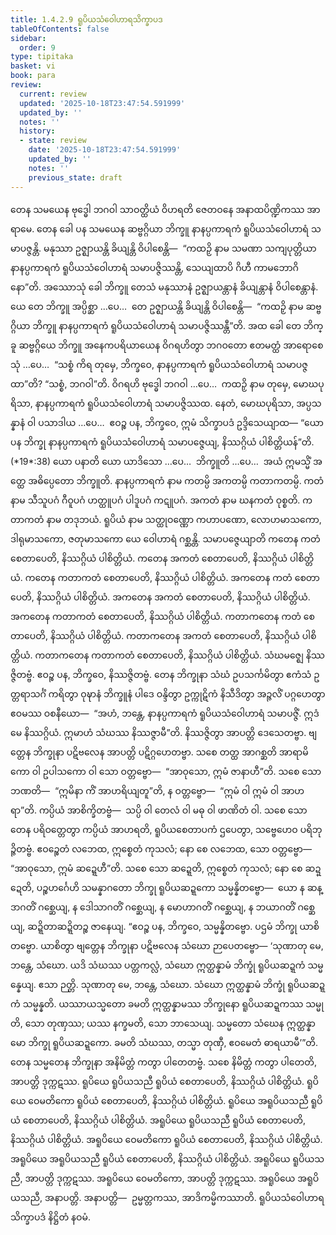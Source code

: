```yaml
---
title: 1.4.2.9 ရူပိယသံဝေါဟာရသိက္ခာပဒ
tableOfContents: false
sidebar:
  order: 9
type: tipitaka
basket: vi
book: para
review:
  current: review
  updated: '2025-10-18T23:47:54.591999'
  updated_by: ''
  notes: ''
  history:
  - state: review
    date: '2025-10-18T23:47:54.591999'
    updated_by: ''
    notes: ''
    previous_state: draft
---
```



<DynamicBreadcrumb />


<ReviewStatus review={frontmatter.review} showDetails={true} />

<HypothesisAnnotation frontmatter={frontmatter} />

<Division number="587" book="para" e="ch" v="1" p="347">

<Paragraph number="2222" book="para">
တေန သမယေန ဗုဒ္ဓေါ ဘဂဝါ သာဝတ္ထိယံ ဝိဟရတိ ဇေတဝနေ အနာထပိဏ္ဍိကဿ အာရာမေ. တေန ခေါ ပန သမယေန ဆဗ္ဗဂ္ဂိယာ ဘိက္ခူ နာနပ္ပကာရကံ ရူပိယသံဝေါဟာရံ သမာပဇ္ဇန္တိ. မနုဿာ ဥဇ္ဈာယန္တိ ခိယျန္တိ ဝိပါစေန္တိ—  “ကထဉှိ နာမ သမဏာ သကျပုတ္တိယာ နာနပ္ပကာရကံ ရူပိယသံဝေါဟာရံ သမာပဇ္ဇိဿန္တိ, သေယျထာပိ ဂိဟီ ကာမဘောဂိနော”တိ.
</Paragraph>

<Paragraph number="2223" book="para">
အဿောသုံ ခေါ ဘိက္ခူ တေသံ မနုဿာနံ ဥဇ္ဈာယန္တာနံ ခိယျန္တာနံ ဝိပါစေန္တာနံ. ယေ တေ ဘိက္ခူ အပ္ပိစ္ဆာ …ပေ…  တေ ဥဇ္ဈာယန္တိ ခိယျန္တိ ဝိပါစေန္တိ—  “ကထဉှိ နာမ ဆဗ္ဗဂ္ဂိယာ ဘိက္ခူ နာနပ္ပကာရကံ ရူပိယသံဝေါဟာရံ သမာပဇ္ဇိဿန္တီ”တိ.
</Paragraph>

<Paragraph number="2224" book="para">
အထ ခေါ တေ ဘိက္ခူ ဆဗ္ဗဂ္ဂိယေ ဘိက္ခူ အနေကပရိယာယေန ဝိဂရဟိတွာ ဘဂဝတော ဧတမတ္ထံ အာရောစေသုံ …ပေ…  “သစ္စံ ကိရ တုမှေ, ဘိက္ခဝေ, နာနပ္ပကာရကံ ရူပိယသံဝေါဟာရံ သမာပဇ္ဇထာ”တိ? “သစ္စံ, ဘဂဝါ”တိ. ဝိဂရဟိ ဗုဒ္ဓေါ ဘဂဝါ …ပေ…  ကထဉှိ နာမ တုမှေ, မောဃပုရိသာ, နာနပ္ပကာရကံ ရူပိယသံဝေါဟာရံ သမာပဇ္ဇိဿထ. နေတံ, မောဃပုရိသာ, အပ္ပသန္နာနံ ဝါ ပသာဒါယ …ပေ…  ဧဝဉ္စ ပန, ဘိက္ခဝေ, ဣမံ သိက္ခာပဒံ ဥဒ္ဒိသေယျာထ—
</Paragraph>

</Division>
<Division number="588" book="para" e="ch" v="1" p="347">

<Paragraph number="2225" book="para">
<Emphasis>“ယော ပန ဘိက္ခု နာနပ္ပကာရကံ ရူပိယသံဝေါဟာရံ သမာပဇ္ဇေယျ, နိဿဂ္ဂိယံ ပါစိတ္တိယန်”</Emphasis>တိ. (*19*:<Emphasis>38</Emphasis>)
</Paragraph>

</Division>
<Division number="589" book="para" e="ch" v="1" p="347">

<Paragraph number="2226" book="para">
<Emphasis>ယော ပနာ</Emphasis>တိ ယော ယာဒိသော …ပေ…  <Emphasis>ဘိက္ခူ</Emphasis>တိ …ပေ…  အယံ ဣမသ္မိံ အတ္ထေ အဓိပ္ပေတော ဘိက္ခူတိ.
</Paragraph>

<Paragraph number="2227" book="para">
<Emphasis>နာနပ္ပကာရကံ</Emphasis> နာမ ကတမ္ပိ အကတမ္ပိ ကတာကတမ္ပိ. <Emphasis>ကတံ</Emphasis> နာမ သီသူပဂံ ဂီဝူပဂံ ဟတ္ထူပဂံ ပါဒူပဂံ ကဋူပဂံ. <Emphasis>အကတံ</Emphasis> နာမ ဃနကတံ ဝုစ္စတိ. <Emphasis>ကတာကတံ</Emphasis> နာမ တဒုဘယံ.
</Paragraph>

<Paragraph number="2228" book="para">
<Emphasis>ရူပိယံ</Emphasis> နာမ သတ္ထုဝဏ္ဏော ကဟာပဏော, လောဟမာသကော, ဒါရုမာသကော, ဇတုမာသကော ယေ ဝေါဟာရံ ဂစ္ဆန္တိ.
</Paragraph>

<Paragraph number="2229" book="para">
<Emphasis>သမာပဇ္ဇေယျာ</Emphasis>တိ ကတေန ကတံ စေတာပေတိ, နိဿဂ္ဂိယံ ပါစိတ္တိယံ. ကတေန အကတံ စေတာပေတိ, နိဿဂ္ဂိယံ ပါစိတ္တိယံ. ကတေန ကတာကတံ စေတာပေတိ, နိဿဂ္ဂိယံ ပါစိတ္တိယံ. အကတေန ကတံ စေတာပေတိ, နိဿဂ္ဂိယံ ပါစိတ္တိယံ. အကတေန အကတံ စေတာပေတိ, နိဿဂ္ဂိယံ ပါစိတ္တိယံ. အကတေန ကတာကတံ စေတာပေတိ, နိဿဂ္ဂိယံ ပါစိတ္တိယံ. ကတာကတေန ကတံ စေတာပေတိ, နိဿဂ္ဂိယံ ပါစိတ္တိယံ. ကတာကတေန အကတံ စေတာပေတိ, နိဿဂ္ဂိယံ ပါစိတ္တိယံ. ကတာကတေန ကတာကတံ စေတာပေတိ, နိဿဂ္ဂိယံ ပါစိတ္တိယံ. သံဃမဇ္ဈေ နိဿဇ္ဇိတဗ္ဗံ. ဧဝဉ္စ ပန, ဘိက္ခဝေ, နိဿဇ္ဇိတဗ္ဗံ. တေန ဘိက္ခုနာ သံဃံ ဥပသင်္ကမိတွာ ဧကံသံ ဥတ္တရာသင်္ဂံ ကရိတွာ ဝုဍ္ဎာနံ ဘိက္ခူနံ ပါဒေ ဝန္ဒိတွာ ဥက္ကုဋိကံ နိသီဒိတွာ အဉ္ဇလိံ ပဂ္ဂဟေတွာ ဧဝမဿ ဝစနီယော—  “အဟံ, ဘန္တေ, နာနပ္ပကာရကံ ရူပိယသံဝေါဟာရံ သမာပဇ္ဇိံ. ဣဒံ မေ နိဿဂ္ဂိယံ. ဣမာဟံ သံဃဿ နိဿဇ္ဇာမီ”တိ. နိဿဇ္ဇိတွာ အာပတ္တိ ဒေသေတဗ္ဗာ. ဗျတ္တေန ဘိက္ခုနာ ပဋိဗလေန အာပတ္တိ ပဋိဂ္ဂဟေတဗ္ဗာ. သစေ တတ္ထ အာဂစ္ဆတိ အာရာမိကော ဝါ ဥပါသကော ဝါ သော ဝတ္တဗ္ဗော—  “အာဝုသော, ဣမံ ဇာနာဟီ”တိ. သစေ သော ဘဏတိ—  “ဣမိနာ ကိံ အာဟရိယျတူ”တိ, န ဝတ္တဗ္ဗော—  “ဣမံ ဝါ ဣမံ ဝါ အာဟရာ”တိ. ကပ္ပိယံ အာစိက္ခိတဗ္ဗံ—  သပ္ပိ ဝါ တေလံ ဝါ မဓု ဝါ ဖာဏိတံ ဝါ. သစေ သော တေန ပရိဝတ္တေတွာ ကပ္ပိယံ အာဟရတိ, ရူပိယစေတာပကံ ဌပေတွာ, သဗ္ဗေဟေဝ ပရိဘုဉ္ဇိတဗ္ဗံ. ဧဝဉ္စေတံ လဘေထ, ဣစ္စေတံ ကုသလံ; နော စေ လဘေထ, သော ဝတ္တဗ္ဗော—  “အာဝုသော, ဣမံ ဆဍ္ဍေဟီ”တိ. သစေ သော ဆဍ္ဍေတိ, ဣစ္စေတံ ကုသလံ; နော စေ ဆဍ္ဍေတိ, ပဉ္စဟင်္ဂေဟိ သမန္နာဂတော ဘိက္ခု ရူပိယဆဍ္ဍကော သမ္မန္နိတဗ္ဗော—  ယော န ဆန္ဒာဂတိံ ဂစ္ဆေယျ, န ဒေါသာဂတိံ ဂစ္ဆေယျ, န မောဟာဂတိံ ဂစ္ဆေယျ, န ဘယာဂတိံ ဂစ္ဆေယျ, ဆဍ္ဍိတာဆဍ္ဍိတဉ္စ ဇာနေယျ. “ဧဝဉ္စ ပန, ဘိက္ခဝေ, သမ္မန္နိတဗ္ဗော. ပဌမံ ဘိက္ခု ယာစိတဗ္ဗော. ယာစိတွာ ဗျတ္တေန ဘိက္ခုနာ ပဋိဗလေန သံဃော ဉာပေတဗ္ဗော—
</Paragraph>

</Division>
<Division number="590" book="para" e="ch" v="1" p="349">

<Paragraph number="2230" book="para">
‘သုဏာတု မေ, ဘန္တေ, သံဃော. ယဒိ သံဃဿ ပတ္တကလ္လံ, သံဃော ဣတ္ထန္နာမံ ဘိက္ခုံ ရူပိယဆဍ္ဍကံ သမ္မန္နေယျ. ဧသာ ဉတ္တိ.
</Paragraph>

<Paragraph number="2231" book="para">
သုဏာတု မေ, ဘန္တေ, သံဃော. သံဃော ဣတ္ထန္နာမံ ဘိက္ခုံ ရူပိယဆဍ္ဍကံ သမ္မန္နတိ. ယဿာယသ္မတော ခမတိ ဣတ္ထန္နာမဿ ဘိက္ခုနော ရူပိယဆဍ္ဍကဿ သမ္မုတိ, သော တုဏှဿ; ယဿ နက္ခမတိ, သော ဘာသေယျ.
</Paragraph>

<Paragraph number="2232" book="para">
သမ္မတော သံဃေန ဣတ္ထန္နာမော ဘိက္ခု ရူပိယဆဍ္ဍကော. ခမတိ သံဃဿ, တသ္မာ တုဏှီ, ဧဝမေတံ ဓာရယာမီ’”တိ.
</Paragraph>

<Paragraph number="2233" book="para">
တေန သမ္မတေန ဘိက္ခုနာ အနိမိတ္တံ ကတွာ ပါတေတဗ္ဗံ. သစေ နိမိတ္တံ ကတွာ ပါတေတိ, အာပတ္တိ ဒုက္ကဋဿ.
</Paragraph>

</Division>
<Division number="591" book="para" e="ch" v="1" p="349">

<Paragraph number="2234" book="para">
ရူပိယေ ရူပိယသညီ ရူပိယံ စေတာပေတိ, နိဿဂ္ဂိယံ ပါစိတ္တိယံ. ရူပိယေ ဝေမတိကော ရူပိယံ စေတာပေတိ, နိဿဂ္ဂိယံ ပါစိတ္တိယံ. ရူပိယေ အရူပိယသညီ ရူပိယံ စေတာပေတိ, နိဿဂ္ဂိယံ ပါစိတ္တိယံ. အရူပိယေ ရူပိယသညီ ရူပိယံ စေတာပေတိ, နိဿဂ္ဂိယံ ပါစိတ္တိယံ. အရူပိယေ ဝေမတိကော ရူပိယံ စေတာပေတိ, နိဿဂ္ဂိယံ ပါစိတ္တိယံ. အရူပိယေ အရူပိယသညီ ရူပိယံ စေတာပေတိ, နိဿဂ္ဂိယံ ပါစိတ္တိယံ.
</Paragraph>

<Paragraph number="2235" book="para">
အရူပိယေ ရူပိယသညီ, အာပတ္တိ ဒုက္ကဋဿ. အရူပိယေ ဝေမတိကော, အာပတ္တိ ဒုက္ကဋဿ. အရူပိယေ အရူပိယသညီ, အနာပတ္တိ.
</Paragraph>

</Division>
<Division number="592" book="para" e="ch" v="1" p="349">

<Paragraph number="2236" book="para">
အနာပတ္တိ—  ဥမ္မတ္တကဿ, အာဒိကမ္မိကဿာတိ.

</Paragraph>
</Division>

<Paragraph number="2237" type="center" book="para">
ရူပိယသံဝေါဟာရသိက္ခာပဒံ နိဋ္ဌိတံ နဝမံ.
</Paragraph>
